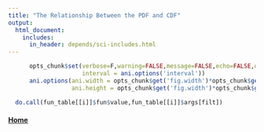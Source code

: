 ```yaml
---
title: "The Relationship Between the PDF and CDF"
output: 
  html_document:
    includes:
      in_header: depends/sci-includes.html
---
```


```r
      opts_chunk$set(verbose=F,warning=FALSE,message=FALSE,echo=FALSE,dpi=96,fig.width=6,fig.height=6,
                     interval = ani.options('interval'))
      ani.options(ani.width = opts_chunk$get('fig.width')*opts_chunk$get('dpi'),
                  ani.height = opts_chunk$get('fig.width')*opts_chunk$get('dpi'))
```

```r
  do.call(fun_table[[i]]$fun$value,fun_table[[i]]$args[filt])
```
#### [Home](./demos.html) {#home}